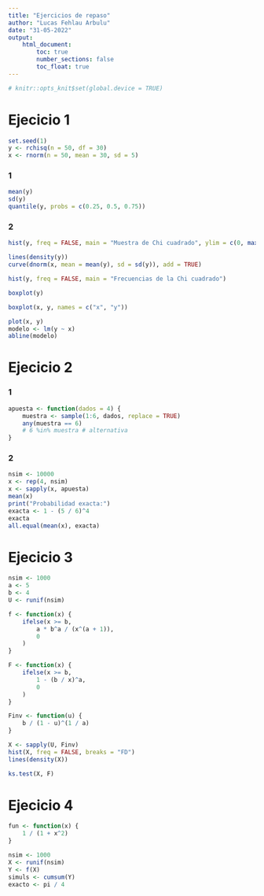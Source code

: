 ```yaml
---
title: "Ejercicios de repaso"
author: "Lucas Fehlau Arbulu"
date: "31-05-2022"
output: 
    html_document:
        toc: true
        number_sections: false
        toc_float: true
---
```

```r
# knitr::opts_knit$set(global.device = TRUE)
```
# Ejecicio 1
```r
set.seed(1)
y <- rchisq(n = 50, df = 30)
x <- rnorm(n = 50, mean = 30, sd = 5)
```
### 1
```r
mean(y)
sd(y)
quantile(y, probs = c(0.25, 0.5, 0.75))
```
### 2
```r
hist(y, freq = FALSE, main = "Muestra de Chi cuadrado", ylim = c(0, max(dnorm(x, mean = mean(x), sd = sd(x)))))

lines(density(y))
curve(dnorm(x, mean = mean(y), sd = sd(y)), add = TRUE)
```

```r
hist(y, freq = FALSE, main = "Frecuencias de la Chi cuadrado")
```

```r
boxplot(y)
```

```r
boxplot(x, y, names = c("x", "y"))
```

```r
plot(x, y)
modelo <- lm(y ~ x)
abline(modelo)
```

# Ejecicio 2
### 1
```r
apuesta <- function(dados = 4) {
    muestra <- sample(1:6, dados, replace = TRUE)
    any(muestra == 6)
    # 6 %in% muestra # alternativa
}
```
### 2
```r
nsim <- 10000
x <- rep(4, nsim)
x <- sapply(x, apuesta)
mean(x)
print("Probabilidad exacta:")
exacta <- 1 - (5 / 6)^4
exacta
all.equal(mean(x), exacta)
```
# Ejecicio 3
```r
nsim <- 1000
a <- 5
b <- 4
U <- runif(nsim)

f <- function(x) {
    ifelse(x >= b,
        a * b^a / (x^(a + 1)),
        0
    )
}

F <- function(x) {
    ifelse(x >= b,
        1 - (b / x)^a,
        0
    )
}

Finv <- function(u) {
    b / (1 - u)^(1 / a)
}

X <- sapply(U, Finv)
hist(X, freq = FALSE, breaks = "FD")
lines(density(X))

ks.test(X, F)
```
# Ejecicio 4

```r
fun <- function(x) {
    1 / (1 + x^2)
}

nsim <- 1000
X <- runif(nsim)
Y <- f(X)
simuls <- cumsum(Y)
exacto <- pi / 4

```